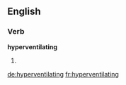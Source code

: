 ==English==

===Verb===
'''hyperventilating'''

# {{present participle of|hyperventilate}}

[[de:hyperventilating]]
[[fr:hyperventilating]]